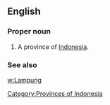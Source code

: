 ==English==

===Proper noun===
{{en-proper noun}}

# A province of [[Indonesia]].

===See also===
[[w:Lampung]]


[[Category:Provinces of Indonesia]]